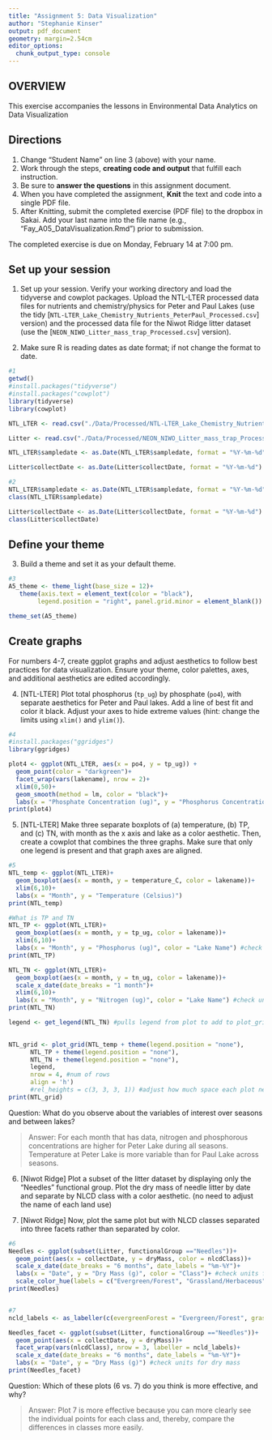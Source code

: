 ```yaml
---
title: "Assignment 5: Data Visualization"
author: "Stephanie Kinser"
output: pdf_document
geometry: margin=2.54cm
editor_options: 
  chunk_output_type: console
---
```


## OVERVIEW

This exercise accompanies the lessons in Environmental Data Analytics on Data Visualization 

## Directions
1. Change "Student Name" on line 3 (above) with your name.
2. Work through the steps, **creating code and output** that fulfill each instruction.
3. Be sure to **answer the questions** in this assignment document.
4. When you have completed the assignment, **Knit** the text and code into a single PDF file.
5. After Knitting, submit the completed exercise (PDF file) to the dropbox in Sakai. Add your last name into the file name (e.g., "Fay_A05_DataVisualization.Rmd") prior to submission.

The completed exercise is due on Monday, February 14 at 7:00 pm.



## Set up your session 
1. Set up your session. Verify your working directory and load the tidyverse 
and cowplot packages. Upload the NTL-LTER processed data files for nutrients 
and chemistry/physics for Peter and Paul Lakes (use the tidy 
[`NTL-LTER_Lake_Chemistry_Nutrients_PeterPaul_Processed.csv`] version) and 
the processed data file for the Niwot Ridge litter dataset (use the [`NEON_NIWO_Litter_mass_trap_Processed.csv`] version). 

2. Make sure R is reading dates as date format; if not change the format to date.

```r
#1 
getwd()
#install.packages("tidyverse")
#install.packages("cowplot")
library(tidyverse)
library(cowplot)

NTL_LTER <- read.csv("./Data/Processed/NTL-LTER_Lake_Chemistry_Nutrients_PeterPaul_Processed.csv")

Litter <- read.csv("./Data/Processed/NEON_NIWO_Litter_mass_trap_Processed.csv")

NTL_LTER$sampledate <- as.Date(NTL_LTER$sampledate, format = "%Y-%m-%d")

Litter$collectDate <- as.Date(Litter$collectDate, format = "%Y-%m-%d")

#2 
NTL_LTER$sampledate <- as.Date(NTL_LTER$sampledate, format = "%Y-%m-%d")
class(NTL_LTER$sampledate)

Litter$collectDate <- as.Date(Litter$collectDate, format = "%Y-%m-%d")
class(Litter$collectDate)

```
## Define your theme
3. Build a theme and set it as your default theme.

```r
#3
A5_theme <- theme_light(base_size = 12)+
   theme(axis.text = element_text(color = "black"), 
        legend.position = "right", panel.grid.minor = element_blank())

theme_set(A5_theme)

```

## Create graphs
For numbers 4-7, create ggplot graphs and adjust aesthetics to follow best practices for data visualization. Ensure your theme, color palettes, axes, and additional aesthetics are edited accordingly.

4. [NTL-LTER] Plot total phosphorus (`tp_ug`) by phosphate (`po4`), with separate aesthetics for Peter and Paul lakes. Add a line of best fit and color it black. Adjust your axes to hide extreme values (hint: change the limits using `xlim()` and `ylim()`).

```r
#4
#install.packages("ggridges")
library(ggridges)

plot4 <- ggplot(NTL_LTER, aes(x = po4, y = tp_ug)) +
  geom_point(color = "darkgreen")+
  facet_wrap(vars(lakename), nrow = 2)+
  xlim(0,50)+
  geom_smooth(method = lm, color = "black")+
  labs(x = "Phosphate Concentration (ug)", y = "Phosphorus Concentration (ug)") #check units***
print(plot4)

```


5. [NTL-LTER] Make three separate boxplots of (a) temperature, (b) TP, and (c) TN, with month as the x axis and lake as a color aesthetic. Then, create a cowplot that combines the three graphs. Make sure that only one legend is present and that graph axes are aligned.

```r
#5
NTL_temp <- ggplot(NTL_LTER)+
  geom_boxplot(aes(x = month, y = temperature_C, color = lakename))+
  xlim(6,10)+
  labs(x = "Month", y = "Temperature (Celsius)")
print(NTL_temp)

#What is TP and TN
NTL_TP <- ggplot(NTL_LTER)+
  geom_boxplot(aes(x = month, y = tp_ug, color = lakename))+
  xlim(6,10)+
  labs(x = "Month", y = "Phosphorus (ug)", color = "Lake Name") #check units
print(NTL_TP)

NTL_TN <- ggplot(NTL_LTER)+
  geom_boxplot(aes(x = month, y = tn_ug, color = lakename))+
  scale_x_date(date_breaks = "1 month")+
  xlim(6,10)+
  labs(x = "Month", y = "Nitrogen (ug)", color = "Lake Name") #check units
print(NTL_TN)

legend <- get_legend(NTL_TN) #pulls legend from plot to add to plot_grid
 

NTL_grid <- plot_grid(NTL_temp + theme(legend.position = "none"),
      NTL_TP + theme(legend.position = "none"), 
      NTL_TN + theme(legend.position = "none"),
      legend, 
      nrow = 4, #num of rows
      align = 'h')
      #rel_heights = c(3, 3, 3, 1)) #adjust how much space each plot need and have cells of different sizes
print(NTL_grid)

```

Question: What do you observe about the variables of interest over seasons and between lakes? 

> Answer: For each month that has data, nitrogen and phosphorous concentrations are higher for Peter Lake during all seasons. Temperature at Peter Lake is more variable than for Paul Lake across seasons.  

6. [Niwot Ridge] Plot a subset of the litter dataset by displaying only the "Needles" functional group. Plot the dry mass of needle litter by date and separate by NLCD class with a color aesthetic. (no need to adjust the name of each land use)

7. [Niwot Ridge] Now, plot the same plot but with NLCD classes separated into three facets rather than separated by color. 

```r
#6
Needles <- ggplot(subset(Litter, functionalGroup =="Needles"))+
  geom_point(aes(x = collectDate, y = dryMass, color = nlcdClass))+
  scale_x_date(date_breaks = "6 months", date_labels = "%m-%Y")+
  labs(x = "Date", y = "Dry Mass (g)", color = "Class")+ #check units for dry mass
  scale_color_hue(labels = c("Evergreen/Forest", "Grassland/Herbaceous", "Shrub/Scrub")) #adjusting labels in legend
print(Needles)


#7
ncld_labels <- as_labeller(c(evergreenForest = "Evergreen/Forest", grasslandHerbaceous = "Grassland/Herbaceous", shrubScrub = "Shrub/Scrub")) #creates labels for facets - applied with labeller

Needles_facet <- ggplot(subset(Litter, functionalGroup =="Needles"))+
  geom_point(aes(x = collectDate, y = dryMass))+
  facet_wrap(vars(nlcdClass), nrow = 3, labeller = ncld_labels)+
  scale_x_date(date_breaks = "6 months", date_labels = "%m-%Y")+
  labs(x = "Date", y = "Dry Mass (g)") #check units for dry mass
print(Needles_facet)


```
Question: Which of these plots (6 vs. 7) do you think is more effective, and why? 

> Answer: Plot 7 is more effective because you can more clearly see the individual points for each class and, thereby, compare the differences in classes more easily.
